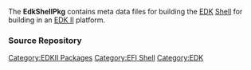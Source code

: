 [[Category:EDKII Packages]]
[[Category:EFI Shell]]
[[Category:EDK]]
The '''EdkShellPkg''' contains meta data files for building the [[EDK]] [[Efi-shell|Shell]] for building in an [[EDK II]] platform.

===Source Repository===
{{Edk2SubPkg|EdkshellPkg}}
